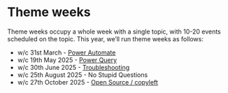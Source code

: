 # Theme weeks

Theme weeks occupy a whole week with a single topic, with 10-20 events scheduled on the topic. This year, we'll run theme weeks as follows:

+ w/c 31st March - [Power Automate](kind_power_automate_week.qmd)
+ w/c 19th May 2025 - [Power Query](kind_power_query_week.qmd)
+ w/c 30th June 2025 - [Troubleshooting](kind_troubleshooting_week.qmd)
+ w/c 25th August 2025 - No Stupid Questions
+ w/c 27th October 2025 - [Open Source / copyleft](kind_opensource.qmd)